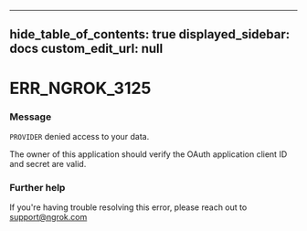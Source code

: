 
---
hide_table_of_contents: true
displayed_sidebar: docs
custom_edit_url: null
---


# ERR_NGROK_3125

### Message
`PROVIDER` denied access to your data.

The owner of this application should verify the OAuth application client ID and secret are valid.

### Further help
If you're having trouble resolving this error, please reach out to [support@ngrok.com](mailto:support@ngrok.com?subject=Help%20with%20ERR_NGROK_3125)


<ErrorDetails error='err_ngrok_3125' />
